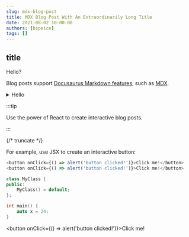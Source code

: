 ```yaml
---
slug: mdx-blog-post
title: MDX Blog Post With An Extraordinarily Long Title
date: 2021-08-02 10:00:00
authors: [bspeice]
tags: []
---
```


## title

Hello?

Blog posts support [Docusaurus Markdown features](https://docusaurus.io/docs/markdown-features), such as [MDX](https://mdxjs.com/).

<details>
    <summary>Hello</summary>
    
    Testing - {1 + 2}
</details>


:::tip

Use the power of React to create interactive blog posts.

:::

{/* truncate */}

For example, use JSX to create an interactive button:

```js
<button onClick={() => alert('button clicked!')}>Click me!</button>
<button onClick={() => alert('button clicked!')}>Click me!</button>
```

```cpp
class MyClass {
public:
    MyClass() = default;
};

int main() {
    auto x = 24;
}
```

<button onClick={() => alert('button clicked!')}>Click me!</button>
